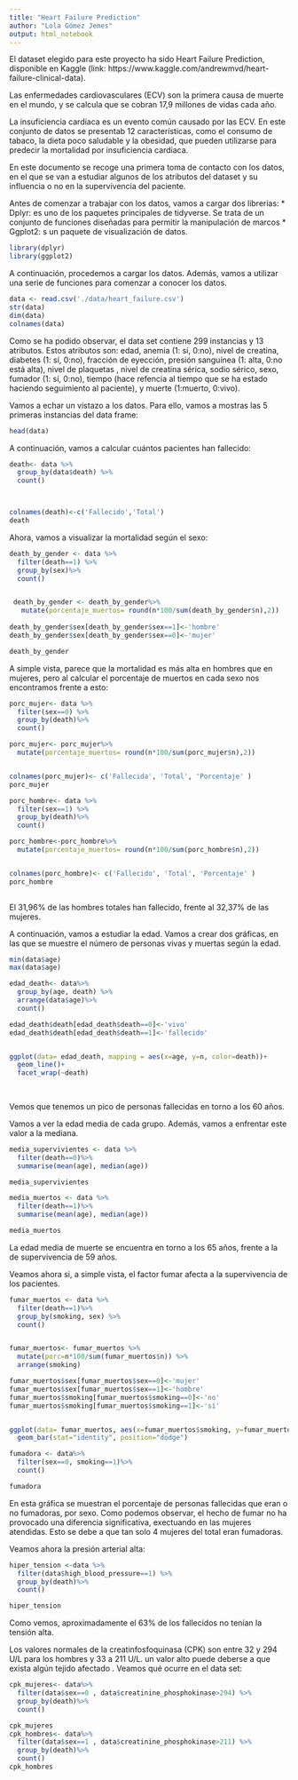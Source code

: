 ---
title: "Heart Failure Prediction"
author: "Lola Gómez Jemes"
output: html_notebook
---

El dataset elegido para este proyecto ha sido Heart Failure Prediction, disponible en Kaggle (link: https://www.kaggle.com/andrewmvd/heart-failure-clinical-data). 

Las enfermedades cardiovasculares (ECV) son la primera causa de muerte en el mundo, y se calcula que se cobran 17,9 millones de vidas cada año.

La insuficiencia cardíaca es un evento común causado por las ECV. En este conjunto de datos se presentab 12 características,  como el consumo de tabaco, la dieta poco saludable y la obesidad, que pueden utilizarse para predecir la mortalidad por insuficiencia cardíaca.

En este documento se recoge una primera toma de contacto con los datos, en el que se van a estudiar algunos de los atributos del dataset y su influencia o no en la supervivencia del paciente.

Antes de comenzar a trabajar con los datos, vamos a cargar dos librerías:
* Dplyr: es uno de los paquetes principales de tidyverse. Se trata de un conjunto de funciones diseñadas para permitir la manipulación de marcos
* Ggplot2: s un paquete de visualización de datos.
```{r}
library(dplyr)
library(ggplot2)
```

A continuación, procedemos a cargar los datos. Además, vamos a utilizar una serie de funciones para comenzar a conocer los datos.

```{r}
data <- read.csv('./data/heart_failure.csv')
str(data)
dim(data)
colnames(data)

```

Como se ha podido observar, el data set contiene 299 instancias y 13 atributos. Estos atributos son: edad, anemia (1: sí, 0:no), nivel de creatina, diabetes (1: sí, 0:no), fracción de eyección, presión sanguínea (1: alta, 0:no está alta), nivel de plaquetas , nivel de creatina sérica, sodio sérico, sexo, fumador (1: sí, 0:no), tiempo (hace refencia al tiempo que se ha estado haciendo seguimiento al paciente), y muerte (1:muerto, 0:vivo).

Vamos a echar un vistazo a los datos. Para ello, vamos a mostras las 5 primeras instancias del data frame:

```{r}
head(data)
```

A continuación, vamos a calcular cuántos pacientes han fallecido:
```{r}
death<- data %>%
  group_by(data$death) %>%
  count()



colnames(death)<-c('Fallecido','Total')
death
```

Ahora, vamos a visualizar la mortalidad según el sexo:
```{r}
death_by_gender <- data %>%
  filter(death==1) %>%
  group_by(sex)%>%
  count()


 death_by_gender <- death_by_gender%>%
   mutate(porcentaje_muertos= round(n*100/sum(death_by_gender$n),2))
 
death_by_gender$sex[death_by_gender$sex==1]<-'hombre'
death_by_gender$sex[death_by_gender$sex==0]<-'mujer'

death_by_gender
```
A simple vista, parece que la mortalidad es más alta en hombres que en mujeres, pero al calcular el porcentaje de muertos en cada sexo nos encontramos frente a esto:

```{r}
porc_mujer<- data %>%
  filter(sex==0) %>%
  group_by(death)%>%
  count() 

porc_mujer<- porc_mujer%>%
  mutate(porcentaje_muertos= round(n*100/sum(porc_mujer$n),2))


colnames(porc_mujer)<- c('Fallecida', 'Total', 'Porcentaje' )
porc_mujer

porc_hombre<- data %>%
  filter(sex==1) %>%
  group_by(death)%>%
  count() 

porc_hombre<-porc_hombre%>%
  mutate(porcentaje_muertos= round(n*100/sum(porc_hombre$n),2))


colnames(porc_hombre)<- c('Fallecido', 'Total', 'Porcentaje' )
porc_hombre
 
```
El 31,96% de las hombres totales han fallecido, frente al 32,37% de las mujeres.

A continuación, vamos a estudiar la edad. Vamos a crear dos gráficas, en las que se muestre el número de personas vivas y muertas según la edad.
```{r, fig.width=10, fig.height=5}

min(data$age)
max(data$age)

edad_death<- data%>%
  group_by(age, death) %>%
  arrange(data$age)%>%
  count()

edad_death$death[edad_death$death==0]<-'vivo'
edad_death$death[edad_death$death==1]<-'fallecido'


ggplot(data= edad_death, mapping = aes(x=age, y=n, color=death))+
  geom_line()+
  facet_wrap(~death)
  
 
```
Vemos que tenemos un pico de personas fallecidas en torno a los 60 años.

Vamos a ver la edad media de cada grupo. Además, vamos a enfrentar este valor a la mediana.
```{r}

media_supervivientes <- data %>%
  filter(death==0)%>%
  summarise(mean(age), median(age))

media_supervivientes

media_muertos <- data %>%
  filter(death==1)%>%
  summarise(mean(age), median(age))

media_muertos
```
La edad media de muerte se encuentra en torno a los 65 años, frente a la de supervivencia de 59 años.

Veamos ahora si, a simple vista, el factor fumar afecta a la supervivencia de los pacientes.
```{r, fig.width=10, fig.height=5}
fumar_muertos <- data %>%
  filter(death==1)%>%
  group_by(smoking, sex) %>%
  count()


fumar_muertos<- fumar_muertos %>%
  mutate(porc=n*100/sum(fumar_muertos$n)) %>%
  arrange(smoking)

fumar_muertos$sex[fumar_muertos$sex==0]<-'mujer'
fumar_muertos$sex[fumar_muertos$sex==1]<-'hombre'
fumar_muertos$smoking[fumar_muertos$smoking==0]<-'no'
fumar_muertos$smoking[fumar_muertos$smoking==1]<-'sí'


ggplot(data= fumar_muertos, aes(x=fumar_muertos$smoking, y=fumar_muertos$porc, fill=sex))+
  geom_bar(stat="identity", position="dodge")

fumadora <- data%>%
  filter(sex==0, smoking==1)%>%
  count()

fumadora
```
En esta gráfica se muestran el porcentaje de personas fallecidas que eran o no fumadoras, por sexo. Como podemos observar, el hecho de fumar no ha provocado una diferencia significativa, exectuando en las mujeres atendidas. Esto se debe a que tan solo 4 mujeres del total eran fumadoras. 


Veamos ahora la presión arterial alta:
```{r}
hiper_tension <-data %>%
  filter(data$high_blood_pressure==1) %>%
  group_by(death)%>%
  count()

hiper_tension
```
Como vemos, aproximadamente el 63% de los fallecidos no tenían la tensión alta.

Los valores normales de la creatinfosfoquinasa (CPK) son entre 32 y 294 U/L para los hombres y 33 a 211 U/L. un valor alto puede deberse a que exista algún tejido afectado . Veamos qué ocurre en el data set:

```{r}

cpk_mujeres<- data%>%
  filter(data$sex==0 , data$creatinine_phosphokinase>294) %>%
  group_by(death)%>%
  count()

cpk_mujeres
cpk_hombres<- data%>%
  filter(data$sex==1 , data$creatinine_phosphokinase>211) %>%
  group_by(death)%>%
  count() 
cpk_hombres


```






